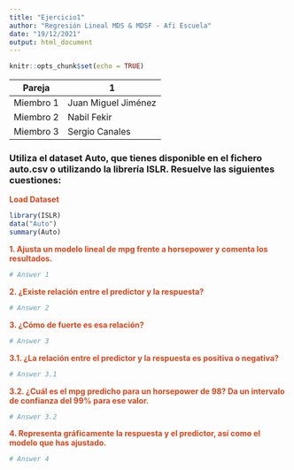 ```yaml
---
title: "Ejercicio1"
author: "Regresión Lineal MDS & MDSF - Afi Escuela"
date: "19/12/2021"
output: html_document
---
```


```r
knitr::opts_chunk$set(echo = TRUE)
```

Pareja    | 1
--------- | -------------
Miembro 1 | Juan Miguel Jiménez
Miembro 2 | Nabil Fekir
Miembro 3 | Sergio Canales

### Utiliza el dataset Auto, que tienes disponible en el fichero auto.csv o utilizando la librería ISLR. Resuelve las siguientes cuestiones:

**<span style="color:#d84519">Load Dataset</span>**

```r
library(ISLR)
data("Auto")
summary(Auto)
```

**<span style="color:#d84519">1. Ajusta un modelo lineal de mpg frente a horsepower y comenta los resultados.</span>**

```r
# Answer 1
```

**<span style="color:#d84519">2. ¿Existe relación entre el predictor y la respuesta?</span>**

```r
# Answer 2
```

**<span style="color:#d84519">3. ¿Cómo de fuerte es esa relación?</span>**

```r
# Answer 3
```

**<span style="color:#d84519">3.1. ¿La relación entre el predictor y la respuesta es positiva o negativa?</span>**

```r
# Answer 3.1
```

**<span style="color:#d84519">3.2. ¿Cuál es el mpg predicho para un horsepower de 98? Da un intervalo de confianza del 99% para ese valor.</span>**

```r
# Answer 3.2
```

**<span style="color:#d84519">4. Representa gráficamente la respuesta y el predictor, así como el modelo que has ajustado.</span>**

```r
# Answer 4
```